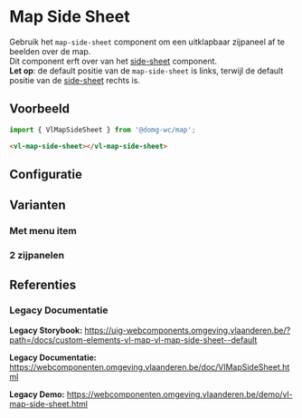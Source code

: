 
# Map Side Sheet

Gebruik het `map-side-sheet` component om een uitklapbaar zijpaneel af te beelden over de map.<br/>
Dit component erft over van het [side-sheet](/docs/components-side-sheet--side-sheet-default) component.<br/>
**Let op**: de default positie van de `map-side-sheet` is links, terwijl de default positie van de [side-sheet](/docs/components-side-sheet--side-sheet-default) rechts is.

## Voorbeeld

```js
import { VlMapSideSheet } from '@domg-wc/map';
```

```html
<vl-map-side-sheet></vl-map-side-sheet>
```

<DocsStory id="map-side-sheet--map-side-sheet-default" />

## Configuratie

<ArgsTable story={PRIMARY_STORY} />

## Varianten

### Met menu item

<DocsStory id="map-side-sheet--map-side-sheet-menu-item" />

### 2 zijpanelen

<DocsStory id="map-side-sheet--map-side-sheet-dual" />

## Referenties

### Legacy Documentatie

**Legacy Storybook:** https://uig-webcomponents.omgeving.vlaanderen.be/?path=/docs/custom-elements-vl-map-vl-map-side-sheet--default

**Legacy Documentatie:** https://webcomponenten.omgeving.vlaanderen.be/doc/VlMapSideSheet.html

**Legacy Demo:** https://webcomponenten.omgeving.vlaanderen.be/demo/vl-map-side-sheet.html
